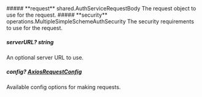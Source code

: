 
<Collapsible>
    ##### **request** shared.AuthServiceRequestBody
    The request object to use for the request.
    <Collapsible.Break/>
    <AuthServiceRequestBody/>
</Collapsible>

<Collapsible>
    ##### **security** operations.MultipleSimpleSchemeAuthSecurity
    The security requirements to use for the request.
    <Collapsible.Break/>
    <MultipleSimpleSchemeAuthSecurity/>
</Collapsible>

##### **serverURL?** string
An optional server URL to use.

##### **config?** [AxiosRequestConfig](https://axios-http.com/docs/req_config)
Available config options for making requests.

